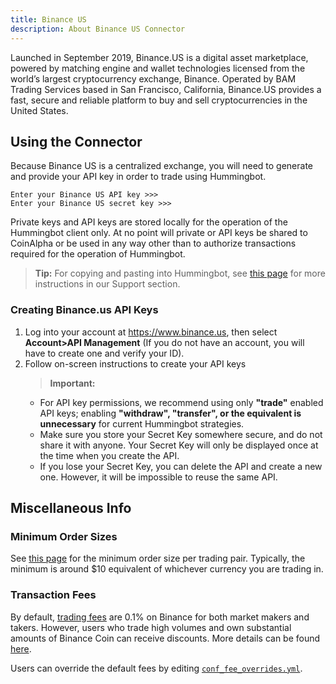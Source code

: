 ```yaml
---
title: Binance US
description: About Binance US Connector
---
```


Launched in September 2019, Binance.US is a digital asset marketplace, powered by matching engine and wallet technologies licensed from the world’s largest cryptocurrency exchange, Binance. Operated by BAM Trading Services based in San Francisco, California, Binance.US provides a fast, secure and reliable platform to buy and sell cryptocurrencies in the United States.

## Using the Connector

Because Binance US is a centralized exchange, you will need to generate and provide your API key in order to trade using Hummingbot.

```
Enter your Binance US API key >>>
Enter your Binance US secret key >>>
```

Private keys and API keys are stored locally for the operation of the Hummingbot client only. At no point will private or API keys be shared to CoinAlpha or be used in any way other than to authorize transactions required for the operation of Hummingbot.

> **Tip:** For copying and pasting into Hummingbot, see [this page](/intro/support/#paste-items-from-clipboard-in-putty) for more instructions in our Support section.

### Creating Binance.us API Keys

1. Log into your account at https://www.binance.us, then select **Account>API Management** (If you do not have an account, you will have to create one and verify your ID).
2. Follow on-screen instructions to create your API keys
   > **Important:**
   - For API key permissions, we recommend using only **"trade"** enabled API keys; enabling **"withdraw", "transfer", or the equivalent is unnecessary** for current Hummingbot strategies.
   - Make sure you store your Secret Key somewhere secure, and do not share it with anyone. Your Secret Key will only be displayed once at the time when you create the API.
   - If you lose your Secret Key, you can delete the API and create a new one. However, it will be impossible to reuse the same API.

## Miscellaneous Info

### Minimum Order Sizes

See [this page](https://www.binance.us/en/trade-limits) for the minimum order size per trading pair. Typically, the minimum is around \$10 equivalent of whichever currency you are trading in.

### Transaction Fees

By default, [trading fees](https://www.binance.us/en/fee/schedule) are 0.1% on Binance for both market makers and takers. However, users who trade high volumes and own substantial amounts of Binance Coin can receive discounts. More details can be found [here](https://www.binance.com/en/support/articles/115000429332-Fee-Structure-on-Binance).

Users can override the default fees by editing [`conf_fee_overrides.yml`](/operation/adv-command-ref/#fee-override).

